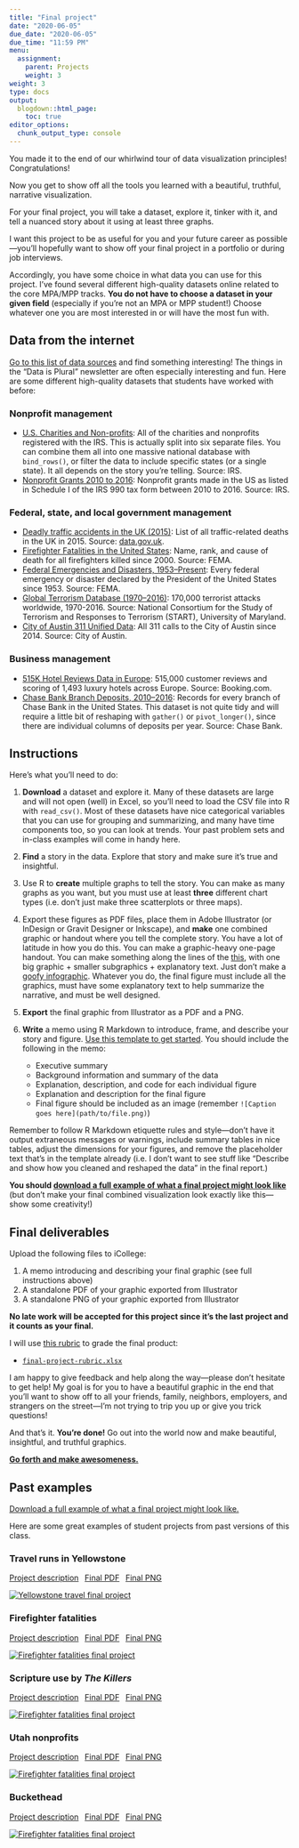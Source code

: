 ```yaml
---
title: "Final project"
date: "2020-06-05"
due_date: "2020-06-05"
due_time: "11:59 PM"
menu:
  assignment:
    parent: Projects
    weight: 3
weight: 3
type: docs
output:
  blogdown::html_page:
    toc: true
editor_options: 
  chunk_output_type: console
---
```


You made it to the end of our whirlwind tour of data visualization principles! Congratulations!

Now you get to show off all the tools you learned with a beautiful, truthful, narrative visualization.

For your final project, you will take a dataset, explore it, tinker with it, and tell a nuanced story about it using at least three graphs. 

I want this project to be as useful for you and your future career as possible—you'll hopefully want to show off your final project in a portfolio or during job interviews. 

Accordingly, you have some choice in what data you can use for this project. I've found several different high-quality datasets online related to the core MPA/MPP tracks. **You do not have to choose a dataset in your given field** (especially if you're not an MPA or MPP student!) Choose whatever one you are most interested in or will have the most fun with.

## Data from the internet

[Go to this list of data sources](/resource/data/) and find something interesting! The things in the "Data is Plural" newsletter are often especially interesting and fun. Here are some different high-quality datasets that students have worked with before:

### Nonprofit management

- [U.S. Charities and Non-profits](https://www.kaggle.com/crawford/us-charities-and-nonprofits): All of the charities and nonprofits registered with the IRS. This is actually split into six separate files. You can combine them all into one massive national database with `bind_rows()`, or filter the data to include specific states (or a single state). It all depends on the story you're telling. Source: IRS.
- [Nonprofit Grants 2010 to 2016](https://data.world/causebot/grant-2010-to-2016): Nonprofit grants made in the US as listed in Schedule I of the IRS 990 tax form between 2010 to 2016. Source: IRS.

### Federal, state, and local government management

- [Deadly traffic accidents in the UK (2015)](https://www.kaggle.com/kwullum/deadly-traffic-accidents-in-the-uk-2015): List of all traffic-related deaths in the UK in 2015. Source: [data.gov.uk](https://data.gov.uk/dataset/road-accidents-safety-data/resource/ceb00cff-443d-4d43-b17a-ee13437e9564).
- [Firefighter Fatalities in the United States](https://www.kaggle.com/fema/firefighter-fatalities): Name, rank, and cause of death for all firefighters killed since 2000. Source: FEMA.
- [Federal Emergencies and Disasters, 1953–Present](https://www.kaggle.com/fema/federal-disasters): Every federal emergency or disaster declared by the President of the United States since 1953. Source: FEMA.
- [Global Terrorism Database (1970–2016)](https://www.kaggle.com/START-UMD/gtd): 170,000 terrorist attacks worldwide, 1970-2016. Source: National Consortium for the Study of Terrorism and Responses to Terrorism (START), University of Maryland.
- [City of Austin 311 Unified Data](https://data.world/cityofaustin/i26j-ai4z): All 311 calls to the City of Austin since 2014. Source: City of Austin.

### Business management

- [515K Hotel Reviews Data in Europe](https://www.kaggle.com/jiashenliu/515k-hotel-reviews-data-in-europe): 515,000 customer reviews and scoring of 1,493 luxury hotels across Europe. Source: Booking.com.
- [Chase Bank Branch Deposits, 2010–2016](https://www.kaggle.com/chasebank/bank-deposits): Records for every branch of Chase Bank in the United States. This dataset is not quite tidy and will require a little bit of reshaping with `gather()` or `pivot_longer()`, since there are individual columns of deposits per year. Source: Chase Bank. 


## Instructions

Here's what you'll need to do:

1. **Download** a dataset and explore it. Many of these datasets are large and will not open (well) in Excel, so you'll need to load the CSV file into R with `read_csv()`. Most of these datasets have nice categorical variables that you can use for grouping and summarizing, and many have time components too, so you can look at trends. Your past problem sets and in-class examples will come in handy here.

2. **Find** a story in the data. Explore that story and make sure it's true and insightful.

3. Use R to **create** multiple graphs to tell the story. You can make as many graphs as you want, but you must use at least **three** different chart types (i.e. don't just make three scatterplots or three maps). 

4. Export these figures as PDF files, place them in Adobe Illustrator (or InDesign or Gravit Designer or Inkscape), and **make** one combined graphic or handout where you tell the complete story. You have a lot of latitude in how you do this. You can make a graphic-heavy one-page handout. You can make something along the lines of the [this](https://www.wired.co.uk/article/nuclear-power-reactors-global), with one big graphic + smaller subgraphics + explanatory text. Just don't make a [goofy infographic](https://medium.com/@kazarnowicz/why-infographics-are-bad-3a2fa49673e2). Whatever you do, the final figure must include all the graphics, must have some explanatory text to help summarize the narrative, and must be well designed.

5. **Export** the final graphic from Illustrator as a PDF and a PNG.

6. **Write** a memo using R Markdown to introduce, frame, and describe your story and figure. [Use this template to get started](/files/your_name_finalproject.Rmd). You should include the following in the memo:

    - Executive summary
    - Background information and summary of the data
    - Explanation, description, and code for each individual figure
    - Explanation and description for the final figure
    - Final figure should be included as an image (remember `![Caption goes here](path/to/file.png)`)

Remember to follow R Markdown etiquette rules and style—don't have it output extraneous messages or warnings, include summary tables in nice tables, adjust the dimensions for your figures, and remove the placeholder text that's in the template already (i.e. I don't want to see stuff like "Describe and show how you cleaned and reshaped the data" in the final report.)

**You should [download a full example of what a final project might look like](/projects/example_final.zip)** (but don't make your final combined visualization look exactly like this—show some creativity!)


## Final deliverables

Upload the following files to iCollege:

1. A memo introducing and describing your final graphic (see full instructions above)
2. A standalone PDF of your graphic exported from Illustrator
3. A standalone PNG of your graphic exported from Illustrator

**No late work will be accepted for this project since it's the last project and it counts as your final.**

I will use [this rubric](/files/final-project-rubric.xlsx) to grade the final product:

- [<i class="fas fa-file-excel"></i> `final-project-rubric.xlsx`](/files/final-project-rubric.xlsx)

I am happy to give feedback and help along the way—please don't hesitate to get help! My goal is for you to have a beautiful graphic in the end that you'll want to show off to all your friends, family, neighbors, employers, and strangers on the street—I'm not trying to trip you up or give you trick questions!

And that's it. **You're done!** Go out into the world now and make beautiful, insightful, and truthful graphics.

[**Go forth and make awesomeness.**](https://24ways.org/2010/go-forth-and-make-awesomeness/)


## Past examples

[Download a full example of what a final project might look like.](/projects/example_final.zip)

Here are some great examples of student projects from past versions of this class.

### Travel runs in Yellowstone

[<i class="fas fa-file-pdf"></i> Project description][yellowstone-memo]&ensp;
[<i class="fas fa-file-pdf"></i> Final PDF][yellowstone-pdf]&ensp;
[<i class="far fa-image"></i> Final PNG][yellowstone-png]

[![Yellowstone travel final project][yellowstone-png]][yellowstone-pdf]

[yellowstone-png]: /files/past-projects/yellowstone-travel/final.png
[yellowstone-pdf]: /files/past-projects/yellowstone-travel/final.pdf
[yellowstone-memo]: /files/past-projects/yellowstone-travel/final_memo.pdf

### Firefighter fatalities

[<i class="fas fa-file-pdf"></i> Project description][firefighters-memo]&ensp;
[<i class="fas fa-file-pdf"></i> Final PDF][firefighters-pdf]&ensp;
[<i class="far fa-image"></i> Final PNG][firefighters-png]

[![Firefighter fatalities final project][firefighters-png]][firefighters-pdf]

[firefighters-png]: /files/past-projects/firefighters/final.png
[firefighters-pdf]: /files/past-projects/firefighters/final.pdf
[firefighters-memo]: /files/past-projects/firefighters/final_memo.pdf

### Scripture use by *The Killers*

[<i class="fas fa-file-pdf"></i> Project description][killers-scripture-memo]&ensp;
[<i class="fas fa-file-pdf"></i> Final PDF][killers-scripture-pdf]&ensp;
[<i class="far fa-image"></i> Final PNG][killers-scripture-png]

[![Firefighter fatalities final project][killers-scripture-png]][killers-scripture-pdf]

[killers-scripture-png]: /files/past-projects/killers-scripture/final.png
[killers-scripture-pdf]: /files/past-projects/killers-scripture/final.pdf
[killers-scripture-memo]: /files/past-projects/killers-scripture/final_memo.pdf

### Utah nonprofits

[<i class="fas fa-file-pdf"></i> Project description][utah-nonprofits-memo]&ensp;
[<i class="fas fa-file-pdf"></i> Final PDF][utah-nonprofits-pdf]&ensp;
[<i class="far fa-image"></i> Final PNG][utah-nonprofits-png]

[![Firefighter fatalities final project][utah-nonprofits-png]][utah-nonprofits-pdf]

[utah-nonprofits-png]: /files/past-projects/utah-nonprofits/final.png
[utah-nonprofits-pdf]: /files/past-projects/utah-nonprofits/final.pdf
[utah-nonprofits-memo]: /files/past-projects/utah-nonprofits/final_memo.pdf

### Buckethead

[<i class="fas fa-file-pdf"></i> Project description][buckethead-memo]&ensp;
[<i class="fas fa-file-pdf"></i> Final PDF][buckethead-pdf]&ensp;
[<i class="far fa-image"></i> Final PNG][buckethead-png]

[![Firefighter fatalities final project][buckethead-png]][buckethead-pdf]

[buckethead-png]: /files/past-projects/buckethead/final.png
[buckethead-pdf]: /files/past-projects/buckethead/final.pdf
[buckethead-memo]: /files/past-projects/buckethead/final_memo.pdf
